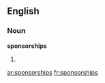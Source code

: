 ==English==

===Noun===
'''sponsorships'''

# {{plural of|[[sponsorship]]}}

[[ar:sponsorships]]
[[fr:sponsorships]]